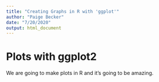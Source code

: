 ```yaml
---
title: "Creating Graphs in R with 'ggplot'"
author: "Paige Becker"
date: "7/20/2020"
output: html_document
---
```


# Plots with ggplot2
We are going to make plots in R and it's going to be amazing.